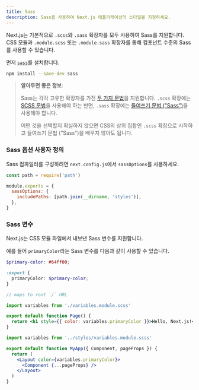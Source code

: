 ```yaml
---
title: Sass
description: Sass를 사용하여 Next.js 애플리케이션의 스타일을 지정하세요.
---
```


Next.js는 기본적으로 `.scss`와 `.sass` 확장자를 모두 사용하여 Sass를 지원합니다. CSS 모듈과 `.module.scss` 또는 `.module.sass` 확장자를 통해 컴포넌트 수준의 Sass를 사용할 수 있습니다.

먼저 [`sass`](https://github.com/sass/sass)를 설치합니다.

```bash filename="Terminal"
npm install --save-dev sass
```

> **알아두면 좋은 정보**:
>
> Sass는 각각 고유한 확장자를 가진 [두 가지 문법](https://sass-lang.com/documentation/syntax)을 지원합니다.
> `.scss` 확장에는 [SCSS 문법](https://sass-lang.com/documentation/syntax#scss)을 사용해야 하는 반면,
> `.sass` 확장에는 [들여쓰기 문법 ("Sass")](https://sass-lang.com/documentation/syntax#the-indented-syntax)을 사용해야 합니다.
>
> 어떤 것을 선택할지 확실하지 않으면 CSS의 상위 집합인 `.scss` 확장으로 시작하고 들여쓰기 문법 ("Sass")을 배우지 않아도 됩니다.

### Sass 옵션 사용자 정의

Sass 컴파일러를 구성하려면 `next.config.js`에서 `sassOptions`를 사용하세요.

```js filename="next.config.js"
const path = require('path')

module.exports = {
  sassOptions: {
    includePaths: [path.join(__dirname, 'styles')],
  },
}
```

### Sass 변수

Next.js는 CSS 모듈 파일에서 내보낸 Sass 변수를 지원합니다.

예를 들어 `primaryColor`라는 Sass 변수를 다음과 같이 사용할 수 있습니다.

```scss filename="app/variables.module.scss"
$primary-color: #64ff00;

:export {
  primaryColor: $primary-color;
}
```

<AppOnly>

```jsx filename="app/page.js"
// maps to root `/` URL

import variables from './variables.module.scss'

export default function Page() {
  return <h1 style={{ color: variables.primaryColor }}>Hello, Next.js!</h1>
}
```

</AppOnly>

<PagesOnly>

```jsx filename="pages/_app.js"
import variables from '../styles/variables.module.scss'

export default function MyApp({ Component, pageProps }) {
  return (
    <Layout color={variables.primaryColor}>
      <Component {...pageProps} />
    </Layout>
  )
}
```

</PagesOnly>
